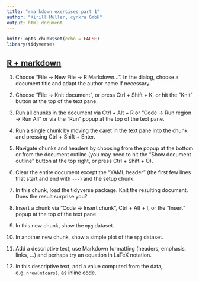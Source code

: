 ```yaml
---
title: "rmarkdown exercises part 1"
author: "Kirill Müller, cynkra GmbH"
output: html_document
---
```


```r
knitr::opts_chunk$set(echo = FALSE)
library(tidyverse)
```

## [R + markdown](rmarkdown-start.html)

1. Choose "File → New File → R Markdown...". In the dialog, choose a document title and adapt the author name if necessary.

1. Choose "File → Knit document", or press Ctrl + Shift + K, or hit the "Knit" button at the top of the text pane.

1. Run all chunks in the document via Ctrl + Alt + R or "Code → Run region → Run All" or via the "Run" popup at the top of the text pane.

1. Run a single chunk by moving the caret in the text pane into the chunk and pressing Ctrl + Shift + Enter.

1. Navigate chunks and headers by choosing from the popup at the bottom or from the document outline (you may need to hit the "Show document outline" button at the top right, or press Ctrl + Shift + O).

1. Clear the entire document except the "YAML header" (the first few lines that start and end with `---`) and the setup chunk.

1. In this chunk, load the tidyverse package. Knit the resulting document. Does the result surprise you?

1. Insert a chunk via "Code → Insert chunk", Ctrl + Alt + I, or the "Insert" popup at the top of the text pane.

1. In this new chunk, show the `mpg` dataset.

1. In another new chunk, show a simple plot of the `mpg` dataset.

1. Add a descriptive text, use Markdown formatting (headers, emphasis, links, ...) and perhaps try an equation in LaTeX notation.

1. In this descriptive text, add a value computed from the data, e.g. `nrow(mtcars)`, as inline code.
